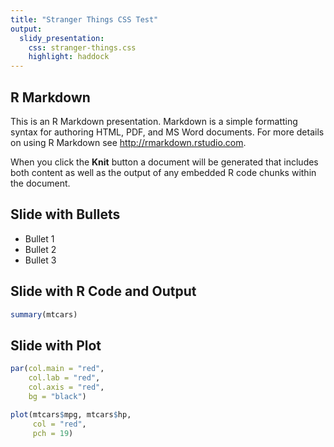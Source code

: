 ---
title: "Stranger Things CSS Test"
output: 
  slidy_presentation: 
    css: stranger-things.css
    highlight: haddock
---

## R Markdown

This is an R Markdown presentation. Markdown is a simple formatting syntax for authoring HTML, PDF, and MS Word documents. For more details on using R Markdown see <http://rmarkdown.rstudio.com>.

When you click the **Knit** button a document will be generated that includes both content as well as the output of any embedded R code chunks within the document.

## Slide with Bullets

- Bullet 1
- Bullet 2
- Bullet 3

## Slide with R Code and Output

```{r}

summary(mtcars)

```

## Slide with Plot

```{r, echo=FALSE}

par(col.main = "red",
    col.lab = "red",
    col.axis = "red",
    bg = "black")

plot(mtcars$mpg, mtcars$hp,
     col = "red",
     pch = 19)

```








